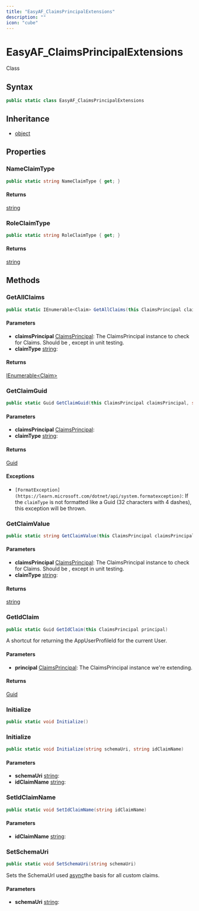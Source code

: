 ```yaml
---
title: "EasyAF_ClaimsPrincipalExtensions"
description: ""
icon: "cube"
---
```


# EasyAF_ClaimsPrincipalExtensions

<Badge variant="outline">Class</Badge>

## Syntax

```csharp
public static class EasyAF_ClaimsPrincipalExtensions
```

## Inheritance

- [object](https://learn.microsoft.com/dotnet/api/system.object)

## Properties

### NameClaimType

```csharp
public static string NameClaimType { get; }
```

#### Returns

[string](https://learn.microsoft.com/dotnet/api/system.string)

### RoleClaimType

```csharp
public static string RoleClaimType { get; }
```

#### Returns

[string](https://learn.microsoft.com/dotnet/api/system.string)


## Methods

### GetAllClaims

```csharp
public static IEnumerable<Claim> GetAllClaims(this ClaimsPrincipal claimsPrincipal, string claimType)
```

#### Parameters

- **claimsPrincipal** [ClaimsPrincipal](https://learn.microsoft.com/dotnet/api/system.security.claims.claimsprincipal): The ClaimsPrincipal instance to check for Claims. Should be <xref href="System.Security.Claims.ClaimsPrincipal.Current" data-throw-if-not-resolved="false"></xref>, except in unit testing.
- **claimType** [string](https://learn.microsoft.com/dotnet/api/system.string): 

#### Returns

[IEnumerable&lt;Claim&gt;](https://learn.microsoft.com/dotnet/api/system.collections.generic.ienumerable-1)

### GetClaimGuid

```csharp
public static Guid GetClaimGuid(this ClaimsPrincipal claimsPrincipal, string claimType)
```

#### Parameters

- **claimsPrincipal** [ClaimsPrincipal](https://learn.microsoft.com/dotnet/api/system.security.claims.claimsprincipal): 
- **claimType** [string](https://learn.microsoft.com/dotnet/api/system.string): 

#### Returns

[Guid](https://learn.microsoft.com/dotnet/api/system.guid)

#### Exceptions

- `[FormatException](https://learn.microsoft.com/dotnet/api/system.formatexception)`: If the <code class="paramref">claimType</code> is not formatted like a Guid (32 characters with 4 dashes), this exception will be thrown.

### GetClaimValue

```csharp
public static string GetClaimValue(this ClaimsPrincipal claimsPrincipal, string claimType)
```

#### Parameters

- **claimsPrincipal** [ClaimsPrincipal](https://learn.microsoft.com/dotnet/api/system.security.claims.claimsprincipal): The ClaimsPrincipal instance to check for Claims. Should be <xref href="System.Security.Claims.ClaimsPrincipal.Current" data-throw-if-not-resolved="false"></xref>, except in unit testing.
- **claimType** [string](https://learn.microsoft.com/dotnet/api/system.string): 

#### Returns

[string](https://learn.microsoft.com/dotnet/api/system.string)

### GetIdClaim

```csharp
public static Guid GetIdClaim(this ClaimsPrincipal principal)
```

A shortcut for returning the AppUserProfileId for the current User.

#### Parameters

- **principal** [ClaimsPrincipal](https://learn.microsoft.com/dotnet/api/system.security.claims.claimsprincipal): The ClaimsPrincipal instance we're extending.

#### Returns

[Guid](https://learn.microsoft.com/dotnet/api/system.guid)

### Initialize

```csharp
public static void Initialize()
```

### Initialize

```csharp
public static void Initialize(string schemaUri, string idClaimName)
```

#### Parameters

- **schemaUri** [string](https://learn.microsoft.com/dotnet/api/system.string): 
- **idClaimName** [string](https://learn.microsoft.com/dotnet/api/system.string): 

### SetIdClaimName

```csharp
public static void SetIdClaimName(string idClaimName)
```

#### Parameters

- **idClaimName** [string](https://learn.microsoft.com/dotnet/api/system.string): 

### SetSchemaUri

```csharp
public static void SetSchemaUri(string schemaUri)
```

Sets the SchemaUrl used <a href="https://learn.microsoft.com/dotnet/csharp/language-reference/keywords/async">async</a>the basis for all custom claims.

#### Parameters

- **schemaUri** [string](https://learn.microsoft.com/dotnet/api/system.string): 


